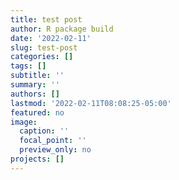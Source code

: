 ```yaml
---
title: test post
author: R package build
date: '2022-02-11'
slug: test-post
categories: []
tags: []
subtitle: ''
summary: ''
authors: []
lastmod: '2022-02-11T08:08:25-05:00'
featured: no
image:
  caption: ''
  focal_point: ''
  preview_only: no
projects: []
---
```

